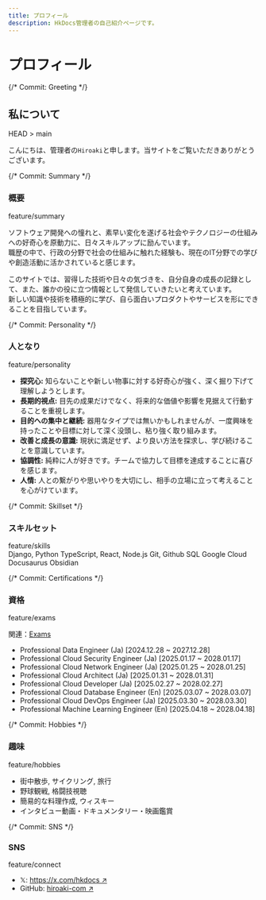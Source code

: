 ```yaml
---
title: プロフィール
description: HkDocs管理者の自己紹介ページです。
---
```



# プロフィール

<div className="git-log-profile">

  {/* Commit: Greeting */}
  <div className="log-entry">
    <div className="graph"></div>
    <div className="message">
      <div className="commit-header">
        <h2 className="commit-title">私について</h2>
        <span className="ref-tag head">HEAD > main</span>
      </div>
      <div className="commit-body">
        <p>こんにちは、管理者の<code>Hiroaki</code>と申します。当サイトをご覧いただきありがとうございます。</p>
      </div>
    </div>
  </div>

  {/* Commit: Summary */}
  <div className="log-entry">
    <div className="graph"></div>
    <div className="message">
      <div className="commit-header">
        <h3 className="commit-title">概要</h3>
        <span className="ref-tag branch">feature/summary</span>
      </div>
      <div className="commit-body">
        <p>
          ソフトウェア開発への憧れと、素早い変化を遂げる社会やテクノロジーの仕組みへの好奇心を原動力に、日々スキルアップに励んでいます。<br />
          職歴の中で、行政の分野で社会の仕組みに触れた経験も、現在のIT分野での学びや創造活動に活かされていると感じます。
        </p>
        <p>
          このサイトでは、習得した技術や日々の気づきを、自分自身の成長の記録として、また、誰かの役に立つ情報として発信していきたいと考えています。<br />
          新しい知識や技術を積極的に学び、自ら面白いプロダクトやサービスを形にできることを目指しています。
        </p>
      </div>
    </div>
  </div>

  {/* Commit: Personality */}
  <div className="log-entry">
    <div className="graph"></div>
    <div className="message">
      <div className="commit-header">
        <h3 className="commit-title">人となり</h3>
        <span className="ref-tag branch">feature/personality</span>
      </div>
      <div className="commit-body">
        <ul className="log-list">
          <li><b>探究心:</b> 知らないことや新しい物事に対する好奇心が強く、深く掘り下げて理解しようとします。</li>
          <li><b>長期的視点:</b> 目先の成果だけでなく、将来的な価値や影響を見据えて行動することを重視します。</li>
          <li><b>目的への集中と継続:</b> 器用なタイプでは無いかもしれませんが、一度興味を持ったことや目標に対して深く没頭し、粘り強く取り組みます。</li>
          <li><b>改善と成長の意識:</b> 現状に満足せず、より良い方法を探求し、学び続けることを意識しています。</li>
          <li><b>協調性:</b> 純粋に人が好きです。チームで協力して目標を達成することに喜びを感じます。</li>
          <li><b>人情:</b> 人との繋がりや思いやりを大切にし、相手の立場に立って考えることを心がけています。</li>
        </ul>
      </div>
    </div>
  </div>

  {/* Commit: Skillset */}
  <div className="log-entry">
    <div className="graph"></div>
    <div className="message">
      <div className="commit-header">
        <h3 className="commit-title">スキルセット</h3>
        <span className="ref-tag branch">feature/skills</span>
      </div>
      <div className="commit-body">
        <div className="skill-tags-container">
          <span className="skill-tag">Django, Python</span>
          <span className="skill-tag">TypeScript, React, Node.js</span>
          <span className="skill-tag">Git, Github</span>
          <span className="skill-tag">SQL</span>
          <span className="skill-tag">Google Cloud</span>
          <span className="skill-tag">Docusaurus</span>
          <span className="skill-tag">Obsidian</span>
        </div>
      </div>
    </div>
  </div>

  {/* Commit: Certifications */}
  <div className="log-entry">
    <div className="graph"></div>
    <div className="message">
      <div className="commit-header">
        <h3 className="commit-title">資格</h3>
        <span className="ref-tag branch">feature/exams</span>
      </div>
      <div className="commit-body">
        <p style={{marginBottom: "12px"}}>関連：<a href="/docs/category/exams">Exams</a></p>
        <ul className="log-list">
          <li>Professional Data Engineer (Ja) <span className="commit-date">[2024.12.28 ~ 2027.12.28]</span></li>
          <li>Professional Cloud Security Engineer (Ja) <span className="commit-date">[2025.01.17 ~ 2028.01.17]</span></li>
          <li>Professional Cloud Network Engineer (Ja) <span className="commit-date">[2025.01.25 ~ 2028.01.25]</span></li>
          <li>Professional Cloud Architect (Ja) <span className="commit-date">[2025.01.31 ~ 2028.01.31]</span></li>
          <li>Professional Cloud Developer (Ja) <span className="commit-date">[2025.02.27 ~ 2028.02.27]</span></li>
          <li>Professional Cloud Database Engineer (En) <span className="commit-date">[2025.03.07 ~ 2028.03.07]</span></li>
          <li>Professional Cloud DevOps Engineer (Ja) <span className="commit-date">[2025.03.30 ~ 2028.03.30]</span></li>
          <li>Professional Machine Learning Engineer (En) <span className="commit-date">[2025.04.18 ~ 2028.04.18]</span></li>
        </ul>
      </div>
    </div>
  </div>

  {/* Commit: Hobbies */}
  <div className="log-entry">
    <div className="graph"></div>
    <div className="message">
      <div className="commit-header">
        <h3 className="commit-title">趣味</h3>
        <span className="ref-tag branch">feature/hobbies</span>
      </div>
      <div className="commit-body">
        <ul className="log-list">
            <li>街中散歩, サイクリング, 旅行</li>
            <li>野球観戦, 格闘技視聴</li>
            <li>簡易的な料理作成, ウィスキー</li>
            <li>インタビュー動画・ドキュメンタリー・映画鑑賞</li>
        </ul>
      </div>
    </div>
  </div>

  {/* Commit: SNS */}
  <div className="log-entry">
    <div className="graph"></div>
    <div className="message">
      <div className="commit-header">
        <h3 className="commit-title">SNS</h3>
        <span className="ref-tag branch">feature/connect</span>
      </div>
      <div className="commit-body">
        <ul className="log-list">
          <li>𝕏: <a href="https://x.com/hkdocs" target="_blank" rel="noopener noreferrer">https://x.com/hkdocs ↗</a></li>
          <li>GitHub: <a href="https://github.com/hiroaki-com" target="_blank" rel="noopener noreferrer">hiroaki-com ↗</a></li>
        </ul>
      </div>
    </div>
  </div>

</div>
